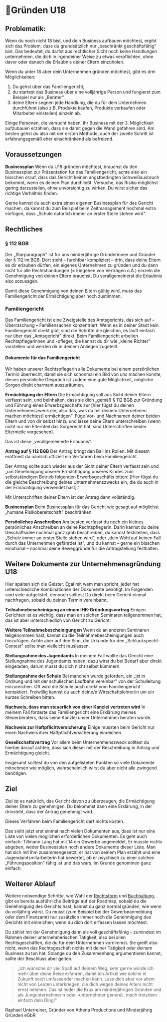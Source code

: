 # 👀Gründen U18

## Problematik: 

Wenn du noch nicht 18 bist, und dein Business aufbauen möchtest, ergibt sich das Problem, dass du grundsätzlich nur „beschränkt geschäftsfähig" bist. Das bedeutet, du darfst aus rechtlicher Sicht noch keine Handlungen unternehmen, die dich in irgendeiner Weise zu etwas verpflichten, ohne davor oder danach die Erlaubnis deiner Eltern einzuholen.

Wenn du unter 18 aber dein Unternehmen gründen möchtest, gibt es drei Möglichkeiten:

1. Du gehst über das Familiengericht,
2. du startest das Business über eine volljährige Person und fungierst zum Beispiel nur als „Berater",
3. deine Eltern segnen jede Handlung, die du für dein Unternehmen durchführst (also z.B. Produkte kaufen, Produkte verkaufen oder Mitarbeiter einstellen) einzeln ab.

Einige Personen, die versucht haben, ihr Business mit der 3. Möglichkeit aufzubauen erzählen, dass sie damit gegen die Wand gefahren sind. Am besten gehst du also mit der ersten Methode, auch der zweite Schritt ist erfahrungsgemäß eher einschränkend als befreiend.

## Voraussetzungen

**Businessplan**
Wenn du U18 gründen möchtest, brauchst du den Businessplan zur Präsentation für das Familiengericht, achte also ein bisschen drauf, dass das Gericht keinen angstbedingten Schweißausbruch bekommt, wenn es deinen Plan durchließt. Versuche, das Risiko möglichst gering darzustellen, ohne unvorsichtig zu wirken. Du wirst sicher das richtige Verhältnis finden.

Gerne kannst du auch extra einen eigenen Businessplan für das Gericht machen, da kannst du zum Beispiel beim Zeitmanagement nochmal extra einfügen, dass „Schule natürlich immer an erster Stelle stehen wird".

## Rechtliches

### § 112 BGB

Der „Starparagraph" ist für uns minderjährige Gründerinnen und Gründer der § 112 im BGB. Dort steht – furchtbar kompliziert – drin, dass deine Eltern es dir erlauben dürfen, ein eigenes Unternehmen zu gründen und du dann nicht für alle Rechtshandungen (= Eingehen von Verträgen o.Ä.) einzeln die Genehmigung von deinen Eltern brauchst. Du verallgemeinerst die Erlaubnis also sozusagen.

Damit diese Genehmigung von deinen Eltern gültig wird, muss das Familiengericht der Ermächtigung aber noch zustimmen.

### Familiengericht

Das Familiengericht ist eine Zweigstelle des Amtsgerichts, das sich auf – Überraschung – Familiensachen konzentriert. Wenn es in deiner Stadt kein Familiengericht direkt gibt, sind die Schritte die gleichen, es läuft einfach nur über das „Amtsgericht" direkt. Beim Familiengericht arbeiten Rechtspflegerinnen und -pfleger, die kannst du dir wie „kleine Richter" vorstellen und werden dir in deinem Anliegen zugeteilt.

#### Dokumente für das Familiengericht

Wir haben unserer Rechtspflegerin alle Dokumente bei einem persönlichen Termin überreicht, damit sie sich schonmal ein Bild von uns machen konnte, dieses persönliche Gespräch ist zudem eine gute Möglichkeit, mögliche Sorgen direkt charmant auszuräumen.

**Ermächtigung der Eltern**
Die Ermächtigung soll aus Sicht deiner Eltern verfasst sein, und beinhalten, dass sie dich „gemäß § 112 BGB zur Gründung und Führung eines Erwerbsgeschäfts zur [hier fügst du deinen Unternehmenszweck ein, also das, was du mit deinem Unternehmen machen möchtest] ermächtigen". Füge Vor- und Nachnamen deiner beiden Eltern und von dir selbst hinzu und lasse deine Eltern unterschreiben (wenn nicht nur ein Elternteil das Sorgerecht hat, sind Unterschriften beider Elternteile vorgesehen).

Das ist diese „verallgemeinerte Erlaubnis".

**Antrag auf § 112 BGB**
Der Antrag bringt den Ball ins Rollen. Mit diesem eröffnest du nämlich offiziell ein Verfahren beim Familiengericht.

Der Antrag sollte auch wieder aus der Sicht deiner Eltern verfasst sein und „um Genehmigung unserer Ermächtigung unseres Kindes zum selbstständigen Betrieb folgenden Erwerbsgeschäfts bitten:
[Hier fügst du die gleiche Beschreibung deines Unternehmenszwecks ein, die du auch in der Ermächtigung verwendet hast]."

Mit Unterschriften deiner Eltern ist der Antrag dann vollständig.

**Businessplan**
Beim Businessplan für das Gericht wie gesagt auf möglichst „humane Risikobereitschaft" beschränken.

**Persönliches Anschreiben**
Am besten verfasst du noch ein kleines persönliches Anschreiben an deine Rechtspflegerin. Darin kannst du deine Geschäftsidee nochmal ganz grob beschreiben, du kannst feststellen, dass „Schule immer an erster Stelle stehen wird", oder „dein Wohl auf keinen Fall durch das Unternehmen gefährdet ist", und du kannst – gerne ein bisschen emotional – nochmal deine Beweggründe für die Antragstellung festhalten.

## Weitere Dokumente zur Unternehmensgründung U18 

Hier spalten sich die Geister. Egal mit wem man spricht, jeder hat unterschiedliche Kombinationen der Dokumente benötigt. Im Folgenden sind viele aufgelistet, dennoch solltest Du direkt beim Gericht einmal nachfragen, sobald du deinen Termin vereinbarst. 

**Teilnahmebescheinigung an einem IHK-Gründungsvortrag**
Einigen Gerichten ist es wichtig, dass man an solchen Seminaren teilgenommen hat, das ist aber unterschiedlich von Gericht zu Gericht.

**Weitere Teilnahmebescheinigungen**
Wenn du an anderen Seminaren teilgenommen hast, kannst du die Teilnahmebescheinigungen auch hinzufügen. Achte aber auf den Sinn, die Urkunde für den „Schluckspecht-Contest" sollte man vielleicht rauslassen. 

**Stellungnahme des Jugendamts**
In meinem Fall wollte das Gericht eine Stellungnahme des Jugendamts haben, dazu wirst du bei Bedarf aber direkt eingeladen, darum musst du dich nicht selbst kümmern.

**Stellungnahme der Schule**
Bei manchen wurde gefordert, ein „ist in Ordnung und mit der schulischen Laufbahn vereinbar" von der Schulleitung einzureichen. Oft wird die Schule auch direkt vom Familiengericht kontaktiert.
Freiwillig kannst du auch deine/n Wirtschaftslehrer/in um ein kurzes Schreiben bitten.

**Nachweis, dass man steuerlich von einer Kanzlei vertreten wird**
In meinem Fall forderte das Familiengericht eine Erklärung meines Steuerberaters, dass seine Kanzlei unser Unternehmen beraten würde.

**Nachweis zur Haftpflichtversicherung**
Einige mussten beim Gericht nur einen Nachweis ihrer Haftpflichtversicherung einreichen.

**Gesellschaftsvertrag**
Vor allem beim Unternehmenszweck solltest du hierbei darauf achten, dass sich dieser mit der Beschreibung in Antrag und Ermächtigung gleicht.

Insgesamt solltest du von den aufgelisteten Punkten so viele Dokumente mitnehmen wie möglich, wahrscheinlich wirst du aber nicht alle zwingend benötigen.

## Ziel

Ziel ist es natürlich, das Gericht davon zu überzeugen, die Ermächtigung deiner Eltern zu genehmigen. Du bekommst dann eine Erklärung, in der drinsteht, dass der Antrag genehmigt wird.

Dieses Verfahren beim Familiengericht darf nichts kosten.

Das sieht jetzt erst einmal nach vielen Dokumenten aus, dass ist nur eine Liste von vielen möglichen erforderlichen Dokumenten. Es geht auch einfach: Tillmann Lang hat mit 14 ein Gewerbe angemeldet. Er musste nichts abgeben, weder Businessplan noch andere Dokumente dieser Liste. Man hat sich mit ihm zusammengesetzt, er hat von seinem Plan erzählt und eine Jugendamtsmitarbeiterin hat bewertet, ob er psychisch zu einer solchen „Führungsposition" fähig ist und das wars, im Grunde genommen ganz einfach.

## Weiterer Ablauf

Weitere notwendige Schritte, wie Wahl der [Rechtsform](/roadmap/docs/startup-basics/founding/corporate-form) und [Buchhaltung](/roadmap/docs/startup-basics/founding/accounting-and-taxes), gibt es bereits ausführliche Beiträge auf der Roadmap, sobald du die Genehmigung des Gerichts hast, kannst du ganz normal gründen, wie wenn du volljährig wärst. Du musst (zum Beispiel bei der Gewerbeanmeldung oder dem Finanzamt) nur zusätzlich immer noch die Genehmigung des Gerichts mit einreichen, wenn du dich dort erfassen lassen möchtest.

Du zählst mit der Genehmigung dann als voll geschäftsfähig – zumindest im Rahmen deiner unternehmerischen Tätigkeit, also bei allen Rechtsgeschäften, die du für dein Unternehmen vornimmst. Sie greift also nicht, wenn das Rechtsgeschäft nichts mit deiner Tätigkeit oder deinem Business zu tun hat. Solange du den Zusammenhang argumentieren kannst, sollte der Beschluss aber gelten.

> „Ich wünsche dir viel Spaß auf deinem Weg, sehr gerne würde ich mehr über deine Reise erfahren, damit ich Artikel wie solche in Zukunft noch umfassender machen kann. Lass dich aber vor allem nicht von Leuten unterkriegen, die dich wegen deines Alters nicht ernst nehmen. Das ist leider die Krux am minderjährigen Gründen und als Jungunternehmerin oder -unternehmer generell, mach trotzdem einfach dein Ding!"
> 
 Raphael Unterreiner, Gründer von Athena Productions und Minderjährig Gründen eGbR
